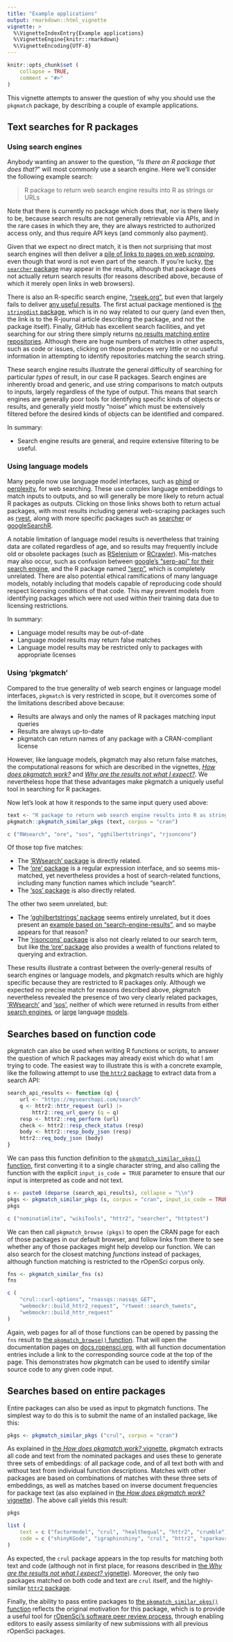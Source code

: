```yaml
---
title: "Example applications"
output: rmarkdown::html_vignette
vignette: >
  %\VignetteIndexEntry{Example applications}
  %\VignetteEngine{knitr::rmarkdown}
  %\VignetteEncoding{UTF-8}
---
```


```r
knitr::opts_chunk$set (
    collapse = TRUE,
    comment = "#>"
)
```

This vignette attempts to answer the question of why you should use the
`pkgmatch` package, by describing a couple of example applications.

## Text searches for R packages

### Using search engines

Anybody wanting an answer to the question, "_Is there an R package that does
that?_" will most commonly use a search engine. Here we'll consider the
following example search:

> R package to return web search engine results into R as strings or URLs

Note that there is currently no package which does that, nor is there likely to
be, because search results are not generally retrievable via APIs, and in the
rare cases in which they are, they are always restricted to authorized access
only, and thus require API keys (and commonly also payment).

Given that we expect no direct match, it is then not surprising that most
search engines will then deliver a [pile of links to pages on web
_scraping_](https://duckduckgo.com/?q=R%20package%20to%20return%20web%20search%20engine%20results%20into%20R%20as%20strings%20or%20URLs%20r%20programming),
even though that word is not even part of the search. If you're lucky, [the
`searcher` package](https://r-pkg.thecoatlessprofessor.com/searcher/) may
appear in the results, although that package does not actually return search
results (for reasons described above, because of which it merely open links in
web browsers).

There is also an R-specific search engine, ["rseek.org"](https://rseek.org),
but even that largely fails to deliver [any useful
results](https://rseek.org/?q=R%20package%20to%20return%20web%20search%20engine%20results%20in%20R%20as%20strings%20or%20URLs%20).
The first actual package mentioned is [the `stringdist`
package](https://journal.r-project.org/archive/2014-1/loo.pdf), which is in no
way related to our query (and even then, the link is to the R-journal article
describing the package, and not the package itself). Finally, GitHub has
excellent search facilities, and yet searching for our string there simply
returns [no results matching entire
repositories](https://github.com/search?q=R%20package%20to%20return%20web%20search%20engine%20results%20into%20R%20as%20strings%20or%20URLs&type=repositories).
Although there are huge numbers of matches in other aspects, such as code or
issues, clicking on those produces very little or no useful information in
attempting to identify repositories matching the search string.

These search engine results illustrate the general difficulty of searching for
particular _types_ of result, in our case R packages. Search engines are
inherently broad and generic, and use string comparisons to match outputs to
inputs, largely regardless of the type of output. This means that search
engines are generally poor tools for identifying specific kinds of objects or
results, and generally yield mostly "noise" which must be extensively filtered
before the desired kinds of objects can be identified and compared.

In summary:

- Search engine results are general, and require extensive filtering to be
useful.

### Using language models

Many people now use language model interfaces, such as
[phind](https://www.phind.com/search/cmbqhybqt0000206imod5zpqo) or
[perplexity](https://www.perplexity.ai/search/r-package-to-return-web-search-9mTr_z_eT2iqkKutaU3YYA),
for web searching. These use complex language embeddings to match inputs to
outputs, and so will generally be more likely to return actual R packages as
outputs. Clicking on those links shows both to return actual packages, with
most results including general web-scraping packages such as
[rvest](https://rvest.tidyverse.org), along with more specific packages such as
[searcher](https://r-pkg.thecoatlessprofessor.com/searcher/) or
[googleSearchR](https://github.com/irfanalidv/GoogleSearchR).

A notable limitation of language model results is nevertheless that training
data are collated regardless of age, and so results may frequently include old
or obsolete packages (such as
[RSelenium](https://github.com/ropensci/RSelenium) or
[RCrawler](https://github.com/salimk/Rcrawler/)). Mis-matches may also occur,
such as confusion between [google's "serp-api" for their search
engine](https://serpapi.com/), and the R package named
["serp"](https://github.com/ejikeugba/serp), which is completely unrelated.
There are also potential ethical ramifications of many language models, notably
including that models capable of reproducing code should respect licensing
conditions of that code. This may prevent models from identifying packages
which were not used within their training data due to licensing restrictions.

In summary:

- Language model results may be out-of-date
- Language model results may return false matches
- Language model results may be restricted only to packages with appropriate
licenses

### Using 'pkgmatch'

Compared to the true generality of web search engines or language model
interfaces, `pkgmatch` is very restricted in scope, but it overcomes some of
the limitations described above because:

- Results are always and only the names of R packages matching input queries
- Results are always up-to-date
- pkgmatch can return names of any package with a CRAN-compliant license

However, like language models, pkgmatch may also return false matches, the
computational reasons for which are described in the vignettes, [_How does
pkgmatch
work?_](https://docs.ropensci.org/pkgmatch/articles/C_how-does-it-work.html)
and [_Why are the results not what I
expect?_](https://docs.ropensci.org/pkgmatch/articles/F_why-are-the-results-not-what-i-expect.html).
We nevertheless hope that these advantages make pkgmatch a uniquely useful tool
in searching for R packages.

Now let's look at how it responds to the same input query used above:

```r
text <- "R package to return web search engine results into R as strings or URLs"
pkgmatch::pkgmatch_similar_pkgs (text, corpus = "cran")
```
```r
c ("RWsearch", "ore", "sos", "gghilbertstrings", "rjsoncons")
```

Of those top five matches:

- The ['RWsearch'
package](https://cran.r-project.org/web/packages/RWsearch/index.html) is
directly related.
- The ['ore' package](https://github.com/jonclayden/ore) is a regular
expression interface, and so seems mis-matched, yet nevertheless provides a
host of search-related functions, including many function names which include
"search".
- The ['sos' package](https://github.com/sbgraves237/sos) is also directly
related.

The other two seem unrelated, but:

- The ['gghilbertstrings' package](https://github.com/Sumidu/gghilbertstrings)
seems entirely unrelated, but it does present an [example based on
"search-engine-results"](https://github.com/Sumidu/gghilbertstrings), and so
maybe appears for that reason?
- The ['rjsoncons' package](https://github.com/mtmorgan/rjsoncons) is also not
clearly related to our search term, but like [the 'ore'
package](https://github.com/jonclayden/ore) also provides a wealth of functions
related to querying and extraction.

These results illustrate a contrast between the overly-general results of
search engines or language models, and pkgmatch results which are highly
specific because they are restricted to R packages only. Although we expected
no precise match for reasons described above, pkgmatch nevertheless revealed
the presence of two very clearly related packages,
['RWsearch'](https://cran.r-project.org/web/packages/RWsearch/index.html) and
['sos'](https://github.com/sbgraves237/sos), neither of which were returned in
results from either [search
engines](https://duckduckgo.com/?q=R%20package%20to%20return%20web%20search%20engine%20results%20into%20R%20as%20strings%20or%20URLs%20r%20programming),
or [large](https://www.phind.com/search/cmbqhybqt0000206imod5zpqo) language
[models](https://www.perplexity.ai/search/r-package-to-return-web-search-9mTr_z_eT2iqkKutaU3YYA).

## Searches based on function code

pkgmatch can also be used when writing R functions or scripts, to answer the
question of which R packages may already exist which do what I am trying to
code. The easiest way to illustrate this is with a concrete example, like the
following attempt to use [the `httr2` package](https://httr2.r-lib.org/) to
extract data from a search API:

```r
search_api_results <- function (q) {
    url <- "https://mysearchapi.com/search"
    q <- httr2::httr_request (url) |>
        httr2::req_url_query (q = q)
    resp <- httr2::req_perform (url)
    check <- httr2::resp_check_status (resp)
    body <- httr2::resp_body_json (resp)
    httr2::req_body_json (body)
}
```

We can pass this function definition to the [`pkgmatch_similar_pkgs()`
function](https://docs.ropensci.org/pkgmatch/reference/pkgmatch_similar_pkgs.html),
first converting it to a single character string, and also calling the function
with the explicit `input_is_code = TRUE` parameter to ensure that our input is
interpreted as code and not text.

```r
s <- paste0 (deparse (search_api_results), collapse = "\\n")
pkgs <- pkgmatch_similar_pkgs (s, corpus = "cran", input_is_code = TRUE)
pkgs
```
```r
c ("nominatimlite", "wikiTools", "httr2", "searcher", "httptest")
```

We can then call `pkgmatch_browse (pkgs)` to open the CRAN page for each of
those packages in our default browser, and follow links from there to see
whether any of those packages might help develop our function. We can also
search for the closest matching _functions_ instead of packages, although
function matching is restricted to the rOpenSci corpus only.

```r
fns <- pkgmatch_similar_fns (s)
fns
```
```r
c (
    "crul::curl-options", "rnassqs::nassqs_GET",
    "webmockr::build_httr2_request", "rtweet::search_tweets",
    "webmockr::build_httr_request"
)
```

Again, web pages for all of those functions can be opened by passing the `fns`
result to [the `pkgmatch_browse()`
function](https://docs.ropensci.org/pkgmatch/reference/pkgmatch_browse.html).
That will open the documentation pages on
[docs.ropensci.org](https://docs.ropensci.org), with all function documentation
entries include a link to the corresponding source code at the top of the page.
This demonstrates how pkgmatch can be used to identify similar source code to
any given code input.

## Searches based on entire packages

Entire packages can also be used as input to pkgmatch functions. The simplest
way to do this is to submit the name of an installed package, like this:

```r
pkgs <- pkgmatch_similar_pkgs ("crul", corpus = "cran")
```

As explained in [the _How does pkgmatch work?_
vignette](https://docs.ropensci.org/pkgmatch/articles/C_how-does-it-work.html),
pkgmatch extracts all code and text from the nominated packages and uses these
to generate three sets of embeddings: of all package code, and of all text both
with and without text from individual function descriptions. Matches with other
packages are based on combinations of matches with these three sets of
embeddings, as well as matches based on inverse document frequencies for
package text (as also explained in [the _How does pkgmatch work?_
vignette](https://docs.ropensci.org/pkgmatch/articles/C_how-does-it-work.html#token-frequency-similarities)).
The above call yields this result:

```r
pkgs
```
```r
list (
    text = c ("factormodel", "crul", "healthequal", "httr2", "crumble"),
    code = c ("shinyKGode", "igraphinshiny", "crul", "httr2", "sparkavro")
)
```

As expected, the `crul` package appears in the top results for matching both
text and code (although not in first place, for reasons described in [the
_Why are the results not what I expect?_
vignette](https://docs.ropensci.org/pkgmatch/articles/F_why-are-the-results-not-what-i-expect.html)).
Moreover, the only two packages matched on both code and text are `crul`
itself, and the highly-similar [`httr2` package](https://httr2.r-lib.org/).

Finally, the ability to pass entire packages to [the `pkgmatch_similar_pkgs()`
function](https://docs.ropensci.org/pkgmatch/reference/pkgmatch_similar_pkgs.html)
reflects the original motivation for this package, which is to provide a useful
tool for [rOpenSci's software peer review
process](https://ropensci.org/software-review/), through enabling editors to
easily assess similarity of new submissions with all previous rOpenSci
packages.
